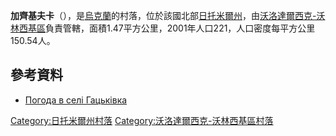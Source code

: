 {{coord|50|44|0|N|28|34|25|E|scale:30000|display=title}}

'''加齊基夫卡'''（{{lang-uk|Гацьківка}}），是[[烏克蘭|烏克蘭]]的村落，位於該國北部[[日托米爾州|日托米爾州]]，由[[沃洛達爾西克-沃林西基區|沃洛達爾西克-沃林西基區]]負責管轄，面積1.47平方公里，2001年人口221，人口密度每平方公里150.54人。

==參考資料==
* [http://weather.in.ua/ua/zhitomirskaja/4987 Погода в селі Гацьківка] {{Wayback|url=http://weather.in.ua/ua/zhitomirskaja/4987 |date=20111219172306 }}

{{DEFAULTSORT:Гацьківка}}
[[Category:日托米爾州村落|Category:日托米爾州村落]]
[[Category:沃洛達爾西克-沃林西基區村落|Category:沃洛達爾西克-沃林西基區村落]]


{{Zhytomyr-geo-stub}}